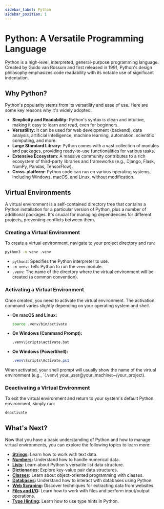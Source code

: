 ```yaml
---
sidebar_label: Python
sidebar_position: 1
---
```



# Python: A Versatile Programming Language

<DisplayLogo logo="https://upload.wikimedia.org/wikipedia/commons/thumb/c/c3/Python-logo-notext.svg/800px-Python-logo-notext.svg.png" />

Python is a high-level, interpreted, general-purpose programming language. Created by Guido van Rossum and first released in 1991, Python's design philosophy emphasizes code readability with its notable use of significant indentation.

## Why Python?

Python's popularity stems from its versatility and ease of use. Here are some key reasons why it's widely adopted:

-   **Simplicity and Readability:** Python's syntax is clean and intuitive, making it easy to learn and read, even for beginners.
-   **Versatility:** It can be used for web development (backend), data analysis, artificial intelligence, machine learning, automation, scientific computing, and more.
-   **Large Standard Library:** Python comes with a vast collection of modules and packages, providing ready-to-use functionalities for various tasks.
-   **Extensive Ecosystem:** A massive community contributes to a rich ecosystem of third-party libraries and frameworks (e.g., Django, Flask, NumPy, Pandas, TensorFlow).
-   **Cross-platform:** Python code can run on various operating systems, including Windows, macOS, and Linux, without modification.

## Virtual Environments

A virtual environment is a self-contained directory tree that contains a Python installation for a particular version of Python, plus a number of additional packages. It's crucial for managing dependencies for different projects, preventing conflicts between them.

### Creating a Virtual Environment

To create a virtual environment, navigate to your project directory and run:

```bash
python3 -m venv .venv
```

-   `python3`: Specifies the Python interpreter to use.
-   `-m venv`: Tells Python to run the `venv` module.
-   `.venv`: The name of the directory where the virtual environment will be created (a common convention).

### Activating a Virtual Environment

Once created, you need to activate the virtual environment. The activation command varies slightly depending on your operating system and shell.

-   **On macOS and Linux:**

    ```bash
    source .venv/bin/activate
    ```

-   **On Windows (Command Prompt):**

    ```bash
    .venv\Scripts\activate.bat
    ```

-   **On Windows (PowerShell):**

    ```powershell
    .venv\Scripts\Activate.ps1
    ```

When activated, your shell prompt will usually show the name of the virtual environment (e.g., `(.venv) your_user@your_machine:~/your_project).

### Deactivating a Virtual Environment

To exit the virtual environment and return to your system's default Python environment, simply run:

```bash
deactivate
```

## What's Next?

Now that you have a basic understanding of Python and how to manage virtual environments, you can explore the following topics to learn more:

-   **[Strings](./strings.mdx):** Learn how to work with text data.
-   **[Numbers](./numbers.mdx):** Understand how to handle numerical data.
-   **[Lists](./lists.mdx):** Learn about Python's versatile list data structure.
-   **[Dictionaries](./dictionaries.mdx):** Explore key-value pair data structures.
-   **[Classes](./classes.mdx):** Learn about object-oriented programming with classes.
-   **[Databases](./databases.mdx):** Understand how to interact with databases using Python.
-   **[Web Scraping](./web_scraping.mdx):** Discover techniques for extracting data from websites.
-   **[Files and I/O](./files_and_io.mdx):** Learn how to work with files and perform input/output operations.
-   **[Type Hinting](./type_hinting.mdx):** Learn how to use type hints in Python.
